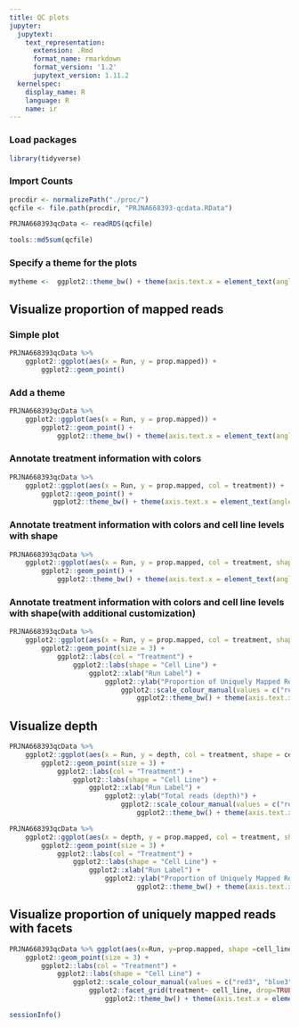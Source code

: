 ```yaml
---
title: QC plots
jupyter:
  jupytext:
    text_representation:
      extension: .Rmd
      format_name: rmarkdown
      format_version: '1.2'
      jupytext_version: 1.11.2
  kernelspec:
    display_name: R
    language: R
    name: ir
---
```


### Load packages

```r
library(tidyverse)
```

### Import Counts

```r
procdir <- normalizePath("./proc/")
qcfile <- file.path(procdir, "PRJNA668393-qcdata.RData")

PRJNA668393qcData <- readRDS(qcfile)

tools::md5sum(qcfile)
```

### Specify a theme for the plots

```r
mytheme <-  ggplot2::theme_bw() + theme(axis.text.x = element_text(angle = 45, hjust = 1))
```

## Visualize proportion of mapped reads


### Simple plot

```r
PRJNA668393qcData %>%
    ggplot2::ggplot(aes(x = Run, y = prop.mapped)) + 
        ggplot2::geom_point()
```

### Add a theme

```r
PRJNA668393qcData %>%
    ggplot2::ggplot(aes(x = Run, y = prop.mapped)) + 
        ggplot2::geom_point() +
            ggplot2::theme_bw() + theme(axis.text.x = element_text(angle = 45, hjust = 1))
```

### Annotate treatment information with colors

```r
PRJNA668393qcData %>%
    ggplot2::ggplot(aes(x = Run, y = prop.mapped, col = treatment)) + 
        ggplot2::geom_point() + 
           ggplot2::theme_bw() + theme(axis.text.x = element_text(angle = 45, hjust = 1))
```

### Annotate treatment information with colors and cell line levels with shape

```r
PRJNA668393qcData %>%
    ggplot2::ggplot(aes(x = Run, y = prop.mapped, col = treatment, shape = cell_line)) + 
        ggplot2::geom_point() + 
            ggplot2::theme_bw() + theme(axis.text.x = element_text(angle = 45, hjust = 1))
```

### Annotate treatment information with colors and cell line levels with shape(with additional customization)

```r
PRJNA668393qcData %>%
    ggplot2::ggplot(aes(x = Run, y = prop.mapped, col = treatment, shape = cell_line)) +
        ggplot2::geom_point(size = 3) +
            ggplot2::labs(col = "Treatment") +
                ggplot2::labs(shape = "Cell Line") +
                    ggplot2::xlab("Run Label") + 
                        ggplot2::ylab("Proportion of Uniquely Mapped Reads") +
                            ggplot2::scale_colour_manual(values = c("red3", "blue3", "green3")) +
                                ggplot2::theme_bw() + theme(axis.text.x = element_text(angle = 45, hjust = 1))
```

## Visualize depth

```r
PRJNA668393qcData %>%
    ggplot2::ggplot(aes(x = Run, y = depth, col = treatment, shape = cell_line)) +
        ggplot2::geom_point(size = 3) +
            ggplot2::labs(col = "Treatment") +
                ggplot2::labs(shape = "Cell Line") +
                    ggplot2::xlab("Run Label") + 
                        ggplot2::ylab("Total reads (depth)") +
                            ggplot2::scale_colour_manual(values = c("red3", "blue3", "green3")) +
                                ggplot2::theme_bw() + theme(axis.text.x = element_text(angle = 45, hjust = 1))
```

```r
PRJNA668393qcData %>%
    ggplot2::ggplot(aes(x = depth, y = prop.mapped, col = treatment, shape = cell_line)) +
        ggplot2::geom_point(size = 3) +
            ggplot2::labs(col = "Treatment") +
                ggplot2::labs(shape = "Cell Line") +
                    ggplot2::xlab("Run Label") + 
                        ggplot2::ylab("Proportion of Uniquely Mapped Reads") +
                                ggplot2::theme_bw() + theme(axis.text.x = element_text(angle = 45, hjust = 1))
```

## Visualize proportion of uniquely mapped reads with facets

```r
PRJNA668393qcData %>% ggplot(aes(x=Run, y=prop.mapped, shape =cell_line, color=treatment))+
    ggplot2::geom_point(size = 3) +
        ggplot2::labs(col = "Treatment") +
            ggplot2::labs(shape = "Cell Line") +
                ggplot2::scale_colour_manual(values = c("red3", "blue3", "green3")) +
                    ggplot2::facet_grid(treatment~ cell_line, drop=TRUE, scales="free_x", space="free") +
                        ggplot2::theme_bw() + theme(axis.text.x = element_text(angle = 45, hjust = 1))
```

```r
sessionInfo()
```
